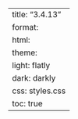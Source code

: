 ---
title: "3.4.13"
format:
    html:
        theme:
            light: flatly
            dark: darkly
        css: styles.css
        toc: true
---